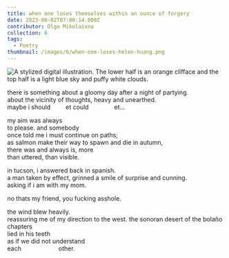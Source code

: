 ```yaml
---
title: when one loses themselves within an ounce of forgery
date: 2023-06-02T07:00:14.000Z
contributor: Olga Mikolaivna
collection: 6
tags:
  - Poetry
thumbnail: /images/6/when-one-loses-helen-huang.png
---
```


<div class="center">
  <img src="/images/6/when-one-loses-helen-huang.png" alt="A stylized digital illustration. The lower half is an orange clifface and the top half is a light blue sky and puffy white clouds." class="w450" />
</div>

there is something about a gloomy day after a night of partying.<br />
about the vicinity of thoughts, heavy and unearthed.<br />
maybe i should         et could               et…<br />

my aim was always<br />
to please. and somebody<br />
once told me i must continue on paths;<br />
as salmon make their way to spawn and die in autumn,<br />
there was and always is, more<br />
than uttered, than visible.<br />

in tucson, i answered back in spanish.<br /> <span class="when-one-loses-right">a man taken by effect, grinned a smile of surprise and cunning.</span><br /> <span class="when-one-loses-right">asking if i am with my mom.</span><br />

<p class="when-one-loses-200">no thats my friend, you fucking asshole.</p>

the wind blew heavily.<br /> <span class="when-one-loses-100">reassuring me of my direction to the west.</span> <span class="when-one-loses-right">the sonoran desert of the bolaño chapters</span><br /> <span class="when-one-loses-right">lied in his teeth</span><br /> <span class="when-one-loses-right">as if we did not understand</span><br />
each                      other.
